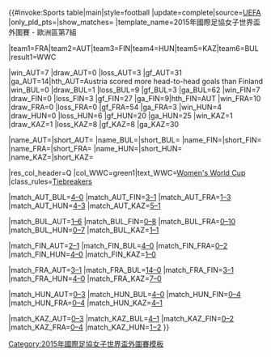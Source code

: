 {{#invoke:Sports table|main|style=football
|update=complete|source=[http://www.uefa.com/womensworldcup/season=2015/standings/round=2000433/group=2002383/index.html UEFA]
|only_pld_pts={{{only_pld_pts}}}|show_matches={{{show_matches}}}
|template_name=2015年國際足協女子世界盃外圍賽 - 歐洲區第7組

|team1=FRA|team2=AUT|team3=FIN|team4=HUN|team5=KAZ|team6=BUL
|result1=WWC

|win_AUT=7  |draw_AUT=0 |loss_AUT=3 |gf_AUT=31 |ga_AUT=14|hth_AUT=Austria scored more head-to-head goals than Finland
|win_BUL=0  |draw_BUL=1 |loss_BUL=9 |gf_BUL=3  |ga_BUL=62
|win_FIN=7  |draw_FIN=0 |loss_FIN=3 |gf_FIN=27 |ga_FIN=9|hth_FIN=AUT
|win_FRA=10 |draw_FRA=0 |loss_FRA=0 |gf_FRA=54 |ga_FRA=3
|win_HUN=4  |draw_HUN=0 |loss_HUN=6 |gf_HUN=20 |ga_HUN=25
|win_KAZ=1  |draw_KAZ=1 |loss_KAZ=8 |gf_KAZ=8  |ga_KAZ=30

|name_AUT={{fbw|AUT}}|short_AUT={{flagdeco|AUT}}
|name_BUL={{fbw|BUL}}|short_BUL={{flagdeco|BUL}}
|name_FIN={{fbw|FIN}}|short_FIN={{flagdeco|FIN}}
|name_FRA={{fbw|FRA}}|short_FRA={{flagdeco|FRA}}
|name_HUN={{fbw|HUN}}|short_HUN={{flagdeco|HUN}}
|name_KAZ={{fbw|KAZ}}|short_KAZ={{flagdeco|KAZ}}

|res_col_header=Q
|col_WWC=green1|text_WWC=[[2015年國際足協女子世界盃|Women's World Cup]] 
|class_rules=[[2015 FIFA Women's World Cup qualification (UEFA)#Tiebreakers|Tiebreakers]]

|match_AUT_BUL=[[2015 FIFA Women's World Cup qualification – UEFA Group 7#Austria v Bulgaria|4–0]]
|match_AUT_FIN=[[2015 FIFA Women's World Cup qualification – UEFA Group 7#Austria v Finland|3–1]]
|match_AUT_FRA=[[2015 FIFA Women's World Cup qualification – UEFA Group 7#Austria v France|1–3]]
|match_AUT_HUN=[[2015 FIFA Women's World Cup qualification – UEFA Group 7#Austria v Hungary|4–3]]
|match_AUT_KAZ=[[2015 FIFA Women's World Cup qualification – UEFA Group 7#Austria v Kazakhstan|5–1]]

|match_BUL_AUT=[[2015 FIFA Women's World Cup qualification – UEFA Group 7#Bulgaria v Austria|1–6]]
|match_BUL_FIN=[[2015 FIFA Women's World Cup qualification – UEFA Group 7#Bulgaria v Finland|0–8]]
|match_BUL_FRA=[[2015 FIFA Women's World Cup qualification – UEFA Group 7#Bulgaria v France|0–10]]
|match_BUL_HUN=[[2015 FIFA Women's World Cup qualification – UEFA Group 7#Bulgaria v Hungary|0–7]]
|match_BUL_KAZ=[[2015 FIFA Women's World Cup qualification – UEFA Group 7#Bulgaria v Kazakhstan|1–1]]

|match_FIN_AUT=[[2015 FIFA Women's World Cup qualification – UEFA Group 7#Finland v Austria|2–1]]
|match_FIN_BUL=[[2015 FIFA Women's World Cup qualification – UEFA Group 7#Finland v Bulgaria|4–0]]
|match_FIN_FRA=[[2015 FIFA Women's World Cup qualification – UEFA Group 7#Finland v France|0–2]]
|match_FIN_HUN=[[2015 FIFA Women's World Cup qualification – UEFA Group 7#Finland v Hungary|4–0]]
|match_FIN_KAZ=[[2015 FIFA Women's World Cup qualification – UEFA Group 7#Finland v Kazakhstan|1–0]]

|match_FRA_AUT=[[2015 FIFA Women's World Cup qualification – UEFA Group 7#France v Austria|3–1]]
|match_FRA_BUL=[[2015 FIFA Women's World Cup qualification – UEFA Group 7#France v Bulgaria|14–0]]
|match_FRA_FIN=[[2015 FIFA Women's World Cup qualification – UEFA Group 7#France v Finland|3–1]]
|match_FRA_HUN=[[2015 FIFA Women's World Cup qualification – UEFA Group 7#France v Hungary|4–0]]
|match_FRA_KAZ=[[2015 FIFA Women's World Cup qualification – UEFA Group 7#France v Kazakhstan|7–0]]

|match_HUN_AUT=[[2015 FIFA Women's World Cup qualification – UEFA Group 7#Hungary v Austria|0–3]]
|match_HUN_BUL=[[2015 FIFA Women's World Cup qualification – UEFA Group 7#Hungary v Bulgaria|4–0]]
|match_HUN_FIN=[[2015 FIFA Women's World Cup qualification – UEFA Group 7#Hungary v Finland|0–4]]
|match_HUN_FRA=[[2015 FIFA Women's World Cup qualification – UEFA Group 7#Hungary v France|0–4]]
|match_HUN_KAZ=[[2015 FIFA Women's World Cup qualification – UEFA Group 7#Hungary v Kazakhstan|4–1]]

|match_KAZ_AUT=[[2015 FIFA Women's World Cup qualification – UEFA Group 7#Kazakhstan v Austria|0–3]]
|match_KAZ_BUL=[[2015 FIFA Women's World Cup qualification – UEFA Group 7#Kazakhstan v Bulgaria|4–1]]
|match_KAZ_FIN=[[2015 FIFA Women's World Cup qualification – UEFA Group 7#Kazakhstan v Finland|0–2]]
|match_KAZ_FRA=[[2015 FIFA Women's World Cup qualification – UEFA Group 7#Kazakhstan v France|0–4]]
|match_KAZ_HUN=[[2015 FIFA Women's World Cup qualification – UEFA Group 7#Kazakhstan v Hungary|1−2]]
}}<noinclude>[[Category:2015年國際足協女子世界盃外圍賽模板]]</noinclude>